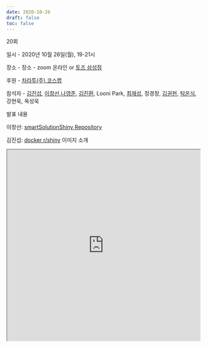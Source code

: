 ```yaml
---
date: 2020-10-26
draft: false
toc: false
---
```


20회

일시 - 2020년 10월 26일(월), 19-21시

장소 - 장소 - zoom 온라인 or [토즈 삼성점](https://m.place.naver.com/place/13442313/home?entry=ple)

<div id="daumRoughmapContainer1693881300180" class="root_daum_roughmap root_daum_roughmap_landing"></div>

<script charset="UTF-8" class="daum_roughmap_loader_script" src="https://ssl.daumcdn.net/dmaps/map_js_init/roughmapLoader.js"></script>

<script charset="UTF-8">
	new daum.roughmap.Lander({
		"timestamp" : "1693881300180",
		"key" : "2g3uc",
		"mapWidth" : "640",
		"mapHeight" : "360"
	}).render();
</script>

후원 - [차라투(주)](https://www.zarathu.com/),[코스랩](https://www.oss.kr/notice/show/6393687b-87fd-4a2c-b2c1-2ff40a21fc8a) 

참석자 - [김진섭](https://github.com/jinseob2kim),  [이창선](https://github.com/ai4ir),[나영준](https://github.com/YoungjunNa), [김진환](https://github.com/jhk0530), Looni Park, [최재성](https://github.com/dhddldid), 정경창, [김권현](https://github.com/kwhkim), [탁온식](https://github.com/takos1026), 강현욱, 옥성욱

발표 내용

이창선: [smartSolutionShiny Repository](https://github.com/ai4ir/SmartSolutionShiny)

김진섭: [docker r/shiny](https://github.com/jinseob2kim/docker-rshiny) 이미지 소개

<iframe width = '100%' height ='500px' class = 'slide-deck' src = 'https://jinseob2kim.github.io/PresentationShinyMed/docker-rshiny'></iframe>

    

